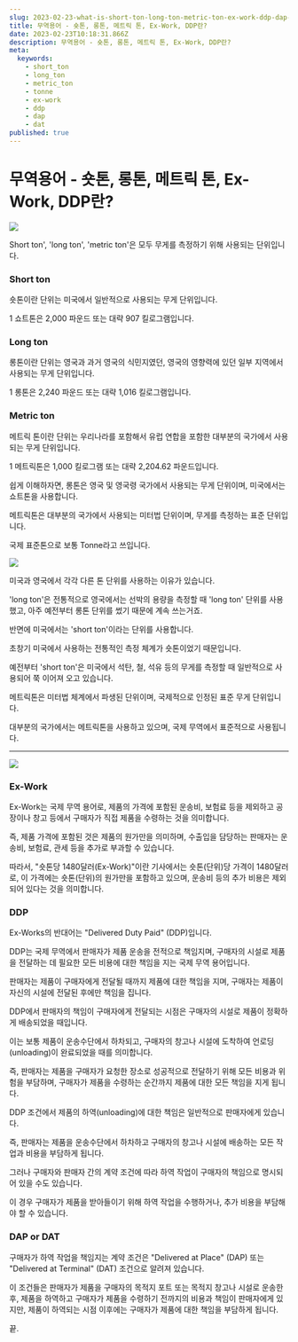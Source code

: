 ```yaml
---
slug: 2023-02-23-what-is-short-ton-long-ton-metric-ton-ex-work-ddp-dap-dat
title: 무역용어 - 숏톤, 롱톤, 메트릭 톤, Ex-Work, DDP란?
date: 2023-02-23T10:18:31.866Z
description: 무역용어 - 숏톤, 롱톤, 메트릭 톤, Ex-Work, DDP란?
meta:
  keywords:
    - short_ton
    - long_ton
    - metric_ton
    - tonne
    - ex-work
    - ddp
    - dap
    - dat
published: true
---
```


# 무역용어 - 숏톤, 롱톤, 메트릭 톤, Ex-Work, DDP란?

![](https://blogger.googleusercontent.com/img/a/AVvXsEiZ021z87NnSHYzLj0rK80Xkmf8iw5gJAvE5gkl9lLurU_x_S7M7Oj1ij5AJ10Qnirk8a5T2NplMkFUTDtG9vHLRUpdfSA6DSsGoh2LYLXchy0BntmifWoKPWBrFy32e3-AmdIiBN6tF7WDcss8sPuGkHpP9tvot8uLktnCAFTimpRX2_1puzgv6Dqz)

Short ton', 'long ton', 'metric ton'은 모두 무게를 측정하기 위해 사용되는 단위입니다.

### Short ton

숏톤이란 단위는 미국에서 일반적으로 사용되는 무게 단위입니다.

1 쇼트톤은 2,000 파운드 또는 대략 907 킬로그램입니다.

### Long ton

롱톤이란 단위는 영국과 과거 영국의 식민지였던, 영국의 영향력에 있던 일부 지역에서 사용되는 무게 단위입니다.

1 롱톤은 2,240 파운드 또는 대략 1,016 킬로그램입니다.

### Metric ton

메트릭 톤이란 단위는 우리나라를 포함해서 유럽 연합을 포함한 대부분의 국가에서 사용되는 무게 단위입니다.

1 메트릭톤은 1,000 킬로그램 또는 대략 2,204.62 파운드입니다.

쉽게 이해하자면, 롱톤은 영국 및 영국령 국가에서 사용되는 무게 단위이며, 미국에서는 쇼트톤을 사용합니다.

메트릭톤은 대부분의 국가에서 사용되는 미터법 단위이며, 무게를 측정하는 표준 단위입니다. 

국제 표준톤으로 보통 Tonne라고 쓰입니다.

![](https://blogger.googleusercontent.com/img/a/AVvXsEjU94xkwET578G4N-kZxvIAFO4hQvlN1BdMt07a3PVoMYvope-pcphAqVLkhz7OYSkRWL7mLBvS-zdj_USB1yX7fZZyF3kn7jlHwpiBfRVYsghJeQje7sXos8n0r5Z8Nqkk3dZNKQrGgZa2D474DHUF0TATs9uQllgoSBcVKwVYaZ1X5vK7DfYvb5Ep)

미국과 영국에서 각각 다른 톤 단위를 사용하는 이유가 있습니다.

'long ton'은 전통적으로 영국에서는 선박의 용량을 측정할 때 'long ton' 단위를 사용했고, 아주 예전부터 롱톤 단위를 썼기 때문에 계속 쓰는거죠.

반면에 미국에서는 'short ton'이라는 단위를 사용합니다.

초창기 미국에서 사용하는 전통적인 측정 체계가 숏톤이었기 때문입니다.

예전부터 'short ton'은 미국에서 석탄, 철, 석유 등의 무게를 측정할 때 일반적으로 사용되어 쭉 이어져 오고 있습니다.

메트릭톤은 미터법 체계에서 파생된 단위이며, 국제적으로 인정된 표준 무게 단위입니다.

대부분의 국가에서는 메트릭톤을 사용하고 있으며, 국제 무역에서 표준적으로 사용됩니다.

---

![](https://blogger.googleusercontent.com/img/a/AVvXsEiTyTd9ay77TIis65rRZMi3KsMadmSWedziZxeN1gjVTl9Z2j0lZLlp1luygenpi5713xyVkxz7kyEz9WlJZy4tFHykkN21Whu5ZBfoEnGLci-hteu5cuHqJ0d0HTcg6rDoFH9jGfGCJ7_5h_RkOWAWDkGlE1ApflgxPeMaNZf6ZRV7jFsHHkkGK4fY)

### Ex-Work

Ex-Work는 국제 무역 용어로, 제품의 가격에 포함된 운송비, 보험료 등을 제외하고 공장이나 창고 등에서 구매자가 직접 제품을 수령하는 것을 의미합니다.

즉, 제품 가격에 포함된 것은 제품의 원가만을 의미하며, 수출입을 담당하는 판매자는 운송비, 보험료, 관세 등을 추가로 부과할 수 있습니다.

따라서, "숏톤당 1480달러(Ex-Work)"이란 기사에서는 숏톤(단위)당 가격이 1480달러로, 이 가격에는 숏톤(단위)의 원가만을 포함하고 있으며, 운송비 등의 추가 비용은 제외되어 있다는 것을 의미합니다.

### DDP

Ex-Works의 반대어는 "Delivered Duty Paid" (DDP)입니다.

DDP는 국제 무역에서 판매자가 제품 운송을 전적으로 책임지며, 구매자의 시설로 제품을 전달하는 데 필요한 모든 비용에 대한 책임을 지는 국제 무역 용어입니다.

판매자는 제품이 구매자에게 전달될 때까지 제품에 대한 책임을 지며, 구매자는 제품이 자신의 시설에 전달된 후에만 책임을 집니다.

DDP에서 판매자의 책임이 구매자에게 전달되는 시점은 구매자의 시설로 제품이 정확하게 배송되었을 때입니다.

이는 보통 제품이 운송수단에서 하차되고, 구매자의 창고나 시설에 도착하여 언로딩(unloading)이 완료되었을 때를 의미합니다.

즉, 판매자는 제품을 구매자가 요청한 장소로 성공적으로 전달하기 위해 모든 비용과 위험을 부담하며, 구매자가 제품을 수령하는 순간까지 제품에 대한 모든 책임을 지게 됩니다.

DDP 조건에서 제품의 하역(unloading)에 대한 책임은 일반적으로 판매자에게 있습니다.

즉, 판매자는 제품을 운송수단에서 하차하고 구매자의 창고나 시설에 배송하는 모든 작업과 비용을 부담하게 됩니다.

그러나 구매자와 판매자 간의 계약 조건에 따라 하역 작업이 구매자의 책임으로 명시되어 있을 수도 있습니다.

이 경우 구매자가 제품을 받아들이기 위해 하역 작업을 수행하거나, 추가 비용을 부담해야 할 수 있습니다.

### DAP or DAT

구매자가 하역 작업을 책임지는 계약 조건은 "Delivered at Place" (DAP) 또는 "Delivered at Terminal" (DAT) 조건으로 알려져 있습니다.

이 조건들은 판매자가 제품을 구매자의 목적지 포트 또는 목적지 창고나 시설로 운송한 후, 제품을 하역하고 구매자가 제품을 수령하기 전까지의 비용과 책임이 판매자에게 있지만, 제품이 하역되는 시점 이후에는 구매자가 제품에 대한 책임을 부담하게 됩니다.

끝.
